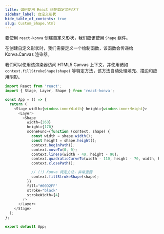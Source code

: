 ```yaml
---
title: 如何使用 React 绘制自定义形状？
sidebar_label: 自定义形状
hide_table_of_contents: true
slug: Custom_Shape.html
---
```


要使用 `react-konva` 创建自定义形状，我们应该使用 `Shape` 组件。

在创建自定义形状时，我们需要定义一个绘制函数，该函数会传递给 Konva.Canvas 渲染器。

我们可以使用该渲染器访问 HTML5 Canvas 上下文，并使用诸如 `context.fillStrokeShape(shape)` 等特定方法，该方法自动处理填充、描边和应用阴影。

```js live react
import React from 'react';
import { Stage, Layer, Shape } from 'react-konva';

const App = () => {
  return (
    <Stage width={window.innerWidth} height={window.innerHeight}>
      <Layer>
        <Shape
          width={260}
          height={170}
          sceneFunc={function (context, shape) {
            const width = shape.width();
            const height = shape.height();
            context.beginPath();
            context.moveTo(0, 0);
            context.lineTo(width - 40, height - 90);
            context.quadraticCurveTo(width - 110, height - 70, width, height);
            context.closePath();

            // (!) Konva 特定方法，非常重要
            context.fillStrokeShape(shape);
          }}
          fill="#00D2FF"
          stroke="black"
          strokeWidth={4}
        />
      </Layer>
    </Stage>
  );
};

export default App;
```
